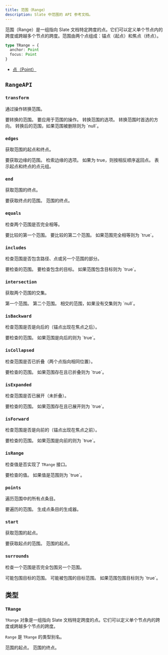 ```yaml
---
title: 范围（Range）
description: Slate 中范围的 API 参考文档。
---
```


范围（Range）是一组指向 Slate 文档特定跨度的点。它们可以定义单个节点内的跨度或跨越多个节点的跨度。范围由两个点组成：锚点（起点）和焦点（终点）。

```typescript
type TRange = {
  anchor: Point
  focus: Point
}
```

- [点（Point）](/docs/api/slate/point)

## `RangeAPI`

### `transform`

通过操作转换范围。

<API name="transform">
<APIParameters>
  <APIItem name="range" type="TRange">
    要转换的范围。
  </APIItem>
  <APIItem name="op" type="Operation">
    要应用于范围的操作。
  </APIItem>
  <APIItem name="options" type="RangeTransformOptions" optional>
    转换范围的选项。
  </APIItem>
</APIParameters>

<APIOptions type="RangeTransformOptions">
  <APIItem name="affinity" type="RangeDirection | null" optional>
    转换范围时首选的方向。
  </APIItem>
</APIOptions>

<APIReturns type="TRange | null">
  转换后的范围，如果范围被删除则为 `null`。
</APIReturns>
</API>

### `edges`

获取范围的起点和终点。

<API name="edges">
<APIParameters>
  <APIItem name="range" type="TRange">
    要获取边缘的范围。
  </APIItem>
  <APIItem name="options" type="RangeEdgesOptions" optional>
    检索边缘的选项。
  </APIItem>
</APIParameters>

<APIOptions type="RangeEdgesOptions">
  <APIItem name="reverse" type="boolean" optional>
    如果为 true，则按相反顺序返回点。
  </APIItem>
</APIOptions>

<APIReturns type="[Point, Point]">
  表示起点和终点的点元组。
</APIReturns>
</API>

### `end`

获取范围的终点。

<API name="end">
<APIParameters>
  <APIItem name="range" type="TRange">
    要获取终点的范围。
  </APIItem>
</APIParameters>

<APIReturns type="Point">
  范围的终点。
</APIReturns>
</API>

### `equals`

检查两个范围是否完全相等。

<API name="equals">
<APIParameters>
  <APIItem name="range" type="TRange">
    要比较的第一个范围。
  </APIItem>
  <APIItem name="another" type="TRange">
    要比较的第二个范围。
  </APIItem>
</APIParameters>

<APIReturns type="boolean">
  如果范围完全相等则为 `true`。
</APIReturns>
</API>

### `includes`

检查范围是否包含路径、点或另一个范围的部分。

<API name="includes">
<APIParameters>
  <APIItem name="range" type="TRange">
    要检查的范围。
  </APIItem>
  <APIItem name="target" type="Path | Point | TRange">
    要检查包含的目标。
  </APIItem>
</APIParameters>

<APIReturns type="boolean">
  如果范围包含目标则为 `true`。
</APIReturns>
</API>

### `intersection`

获取两个范围的交集。

<API name="intersection">
<APIParameters>
  <APIItem name="range" type="TRange">
    第一个范围。
  </APIItem>
  <APIItem name="another" type="TRange">
    第二个范围。
  </APIItem>
</APIParameters>

<APIReturns type="TRange | null">
  相交的范围，如果没有交集则为 `null`。
</APIReturns>
</API>

### `isBackward`

检查范围是否是向后的（锚点出现在焦点之后）。

<API name="isBackward">
<APIParameters>
  <APIItem name="range" type="TRange">
    要检查的范围。
  </APIItem>
</APIParameters>

<APIReturns type="boolean">
  如果范围是向后的则为 `true`。
</APIReturns>
</API>

### `isCollapsed`

检查范围是否已折叠（两个点指向相同位置）。

<API name="isCollapsed">
<APIParameters>
  <APIItem name="range" type="TRange | null" optional>
    要检查的范围。
  </APIItem>
</APIParameters>

<APIReturns type="boolean">
  如果范围存在且已折叠则为 `true`。
</APIReturns>
</API>

### `isExpanded`

检查范围是否已展开（未折叠）。

<API name="isExpanded">
<APIParameters>
  <APIItem name="range" type="TRange | null" optional>
    要检查的范围。
  </APIItem>
</APIParameters>

<APIReturns type="boolean">
  如果范围存在且已展开则为 `true`。
</APIReturns>
</API>

### `isForward`

检查范围是否是向前的（锚点出现在焦点之前）。

<API name="isForward">
<APIParameters>
  <APIItem name="range" type="TRange">
    要检查的范围。
  </APIItem>
</APIParameters>

<APIReturns type="boolean">
  如果范围是向前的则为 `true`。
</APIReturns>
</API>

### `isRange`

检查值是否实现了 `TRange` 接口。

<API name="isRange">
<APIParameters>
  <APIItem name="value" type="any">
    要检查的值。
  </APIItem>
</APIParameters>

<APIReturns type="boolean">
  如果值是范围则为 `true`。
</APIReturns>
</API>

### `points`

遍历范围中的所有点条目。

<API name="points">
<APIParameters>
  <APIItem name="range" type="TRange">
    要遍历的范围。
  </APIItem>
</APIParameters>

<APIReturns type="Generator<PointEntry, void, undefined>">
  生成点条目的生成器。
</APIReturns>
</API>

### `start`

获取范围的起点。

<API name="start">
<APIParameters>
  <APIItem name="range" type="TRange">
    要获取起点的范围。
  </APIItem>
</APIParameters>

<APIReturns type="Point">
  范围的起点。
</APIReturns>
</API>

### `surrounds`

检查一个范围是否完全包围另一个范围。

<API name="surrounds">
<APIParameters>
  <APIItem name="range" type="TRange">
    可能包围目标的范围。
  </APIItem>
  <APIItem name="target" type="TRange">
    可能被包围的目标范围。
  </APIItem>
</APIParameters>

<APIReturns type="boolean">
  如果范围包围目标则为 `true`。
</APIReturns>
</API>

## 类型

### `TRange`

`TRange` 对象是一组指向 Slate 文档特定跨度的点。它们可以定义单个节点内的跨度或跨越多个节点的跨度。

`Range` 是 `TRange` 的类型别名。

<API name="TRange">
<APIAttributes>
  <APIItem name="anchor" type="Point">
    范围的起点。
  </APIItem>
  <APIItem name="focus" type="Point">
    范围的终点。
  </APIItem>
</APIAttributes>
</API>
